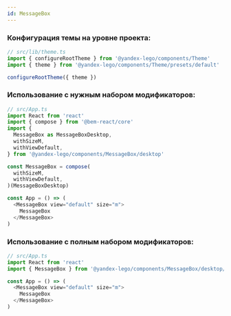 ```yaml
---
id: MessageBox
---
```


### Конфигурация темы на уровне проекта:

```ts
// src/lib/theme.ts
import { configureRootTheme } from '@yandex-lego/components/Theme'
import { theme } from '@yandex-lego/components/Theme/presets/default'

configureRootTheme({ theme })
```

### Использование с нужным набором модификаторов:

```ts
// src/App.ts
import React from 'react'
import { compose } from '@bem-react/core'
import {
  MessageBox as MessageBoxDesktop,
  withSizeM,
  withViewDefault,
} from '@yandex-lego/components/MessageBox/desktop'

const MessageBox = compose(
  withSizeM,
  withViewDefault,
)(MessageBoxDesktop)

const App = () => (
  <MessageBox view="default" size="m">
    MessageBox
  </MessageBox>
)
```

### Использование с полным набором модификаторов:

```ts
// src/App.ts
import React from 'react'
import { MessageBox } from '@yandex-lego/components/MessageBox/desktop/bundle'

const App = () => (
  <MessageBox view="default" size="m">
    MessageBox
  </MessageBox>
)
```